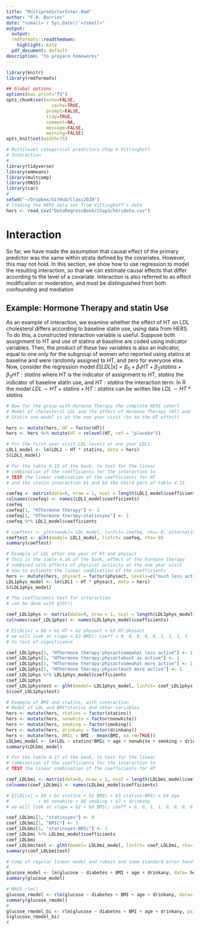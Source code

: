 ```yaml
---
title: "MultipredictorInter.Rmd"
author: "F.A. Barrios"
date: "<small>`r Sys.Date()`</small>"
output:
  output:
  rmdformats::readthedown:
    highlight: kate
  pdf_document: default
description: "to prepare homeworks"
---
```


```r
library(knitr)
library(rmdformats)

## Global options
options(max.print="75")
opts_chunk$set(echo=FALSE,
	             cache=TRUE,
               prompt=FALSE,
               tidy=TRUE,
               comment=NA,
               message=FALSE,
               warning=FALSE)
opts_knit$set(width=75)
```

```r
# Multilevel categorical predictors Chap 4 Vittinghoff
# Interaction
#
library(tidyverse)
library(emmeans)
library(multcomp)
library(MASS)
library(car)
#
setwd("~/Dropbox/GitHub/Class2020")
# loading the HERS data set from Vittinghoff's data
hers <- read_csv("DataRegressBook/Chap3/hersdata.csv")
```

# Interaction

So far, we have made the assumption that causal effect of the primary predictor was the same within strata defined by the covariates. However, this may not hold. In this section,
we show how to use regression to model the resulting interaction, so that we can estimate causal effects that differ according to the level of a covariate. Interaction is also referred to as effect modification or moderation, and must be distinguished from both confounding and mediation

## Example: Hormone Therapy and statin Use

As an example of interaction, we examine whether the effect of HT on LDL cholesterol differs according to baseline statin use, using data from HERS. To do this, a constructed interaction variable is useful. Suppose both assignment to HT and use of statins at baseline are coded using indicator variables. Then, the product of these two variables is also an indicator, equal to one only for the subgroup of women who reported using statins at baseline and were randomly assigned to HT, and zero for everyone else. Now, consider the regression model $E[LDL | x] = \beta_0 + \beta_1 HT + \beta_2 statins + \beta_3 HT:statins$ where $HT$ is the indicator of assignment to HT, $statins$ the indicator of
baseline statin use, and $HT:statins$ the interaction term. In R the model $LDL \sim HT + statins + HT:statins$ can be written like $LDL \sim HT * statins$


```r
# Now for the group with Hormone Therapy the complete HERS cohort
# Model of cholesterol LDL and the effect of Hormone Therapy (HT) and
# Statin use model is at the one year visit (to se the HT effect)

hers <- mutate(hers, HT = factor(HT))
hers <- hers %>% mutate(HT = relevel(HT, ref = "placebo"))

# For the first year visit LDL levels at one year LDL1
LDL1_model <- lm(LDL1 ~ HT * statins, data = hers)
S(LDL1_model)

# For the table 4.15 of the book, to test for the linear 
# combination of the coefficients for the interaction to
# TEST the linear combination of the coefficients for HT
# and the statin interaction b1 and b3 the third part of table 4.15

coefeq <- matrix(data=0, nrow = 1, ncol = length(LDL1_model$coefficients))
colnames(coefeq) <- names(LDL1_model$coefficients)
coefeq
coefeq[1, "HThormone therapy"] <- 1
coefeq[1, "HThormone therapy:statinsyes"] <- 1
coefeq %*% LDL1_model$coefficients

# coeftest <- glht(model= LDL_model, linfct= coefeq, rhs= 0, alternative= "greater")
coeftest <- glht(model= LDL1_model, linfct= coefeq, rhs= 0)
summary(coeftest)
```

```r
# Example of LDL after one year of HT and physact
# This is the table 4.16 of the book, effect of the hormone therapy
# combined with effects of physical activity at the one year visit
# now to estimate the linear combination of the coefficients
hers <- mutate(hers, physact = factor(physact, levels=c("much less active","somewhat less active","about as active","somewhat more active","much more active")))
LDL1phys_model <- lm(LDL1 ~ HT * physact, data = hers)
S(LDL1phys_model)

# The coefficients test for interaction
# can be done with glht()

coef_LDL1phys <- matrix(data=0, nrow = 1, ncol = length(LDL1phys_model$coefficients))
colnames(coef_LDL1phys) <- names(LDL1phys_model$coefficients)

# E[LDL|x] = b0 + b1 HT + b2 physact + b3 HT:physact
# we will look at slope = b3 BMIc; coeff = 0, 0, 0, 0, 0, 1, 1, 1, 1
# to test of significance

coef_LDL1phys[1, "HThormone therapy:physactsomewhat less active"] <- 1
coef_LDL1phys[1, "HThormone therapy:physactabout as active"] <- 1
coef_LDL1phys[1, "HThormone therapy:physactsomewhat more active"] <- 1
coef_LDL1phys[1, "HThormone therapy:physactmuch more active"] <- 1
coef_LDL1phys %*% LDL1phys_model$coefficients
coef_LDL1phys
coef_LDL1phystest <- glht(model= LDL1phys_model, linfct= coef_LDL1phys, rhs= 0)
S(coef_LDL1phystest)

# Example of BMI and statins, with interaction
# Model of LDL and BMI*statins and other variables
hers <- mutate(hers, statins = factor(statins))
hers <- mutate(hers, nonwhite = factor(nonwhite))
hers <- mutate(hers, smoking = factor(smoking))
hers <- mutate(hers, drinkany = factor(drinkany))
hers <- mutate(hers, BMIc = BMI - mean(BMI, na.rm=TRUE))
LDLbmi_model <- lm(LDL ~ statins*BMIc + age + nonwhite + smoking + drinkany, data = hers)
summary(LDLbmi_model)
```

```r
# For the table 4.17 of the book, to test for the linear 
# combination of the coefficients for the interaction to
# TEST the linear combination of the coefficients for HT

coef_LDLbmi <- matrix(data=0, nrow = 1, ncol = length(LDLbmi_model$coefficients))
colnames(coef_LDLbmi) <- names(LDLbmi_model$coefficients)

# E[LDL|x] = b0 + b1 statins + b2 BMIc + b3 statins:BMIc + b4 age
#           + b5 nonwhite + b6 smoking + b7 + drinkany
# we will look at slope = b2 + b3 BMIc; coeff = 0, 0, 1, 1, 0, 0, 0, 0

coef_LDLbmi[1, "statinsyes"] <- 0
coef_LDLbmi[1, "BMIc"] <- 1
coef_LDLbmi[1, "statinsyes:BMIc"] <- 1
coef_LDLbmi %*% LDLbmi_model$coefficients
coef_LDLbmi
coef_LDLbmitest <- glht(model= LDLbmi_model, linfct= coef_LDLbmi, rhs= 0)
summary(coef_LDLbmitest)

# Comp of regular linear model and robust and some standard error handling
#
glucose_model <- lm(glucose ~ diabetes + BMI + age + drinkany, data= hers)
summary(glucose_model)

# MASS rlm()
glucose_rmodel <- rlm(glucose ~ diabetes + BMI + age + drinkany, data= hers)
summary(glucose_rmodel)
#
glucose_rmodel_bi <- rlm(glucose ~ diabetes + BMI + age + drinkany, psi= psi.bisquare, data= hers)
S(glucose_rmodel_bi)
#
```